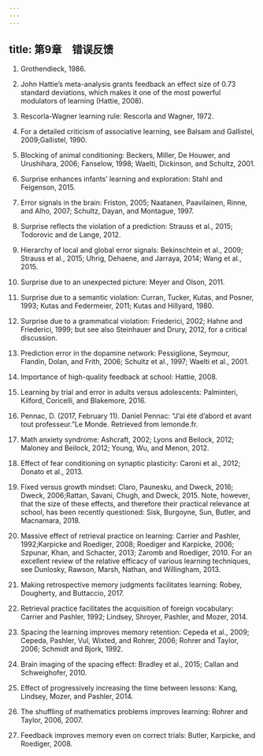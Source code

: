 ```yaml
---
---
---
```

title: 第9章　错误反馈
---



1. Grothendieck, 1986.

2. John Hattie’s meta-analysis grants feedback an effect size of 0.73 standard deviations, which makes it one of the most powerful modulators of learning (Hattie, 2008).

3. Rescorla-Wagner learning rule: Rescorla and Wagner, 1972.

4. For a detailed criticism of associative learning, see Balsam and Gallistel, 2009;Gallistel, 1990.

5. Blocking of animal conditioning: Beckers, Miller, De Houwer, and Urushihara, 2006; Fanselow, 1998; Waelti, Dickinson, and Schultz, 2001.

6. Surprise enhances infants’ learning and exploration: Stahl and Feigenson, 2015.

7. Error signals in the brain: Friston, 2005; Naatanen, Paavilainen, Rinne, and Alho, 2007; Schultz, Dayan, and Montague, 1997.

8. Surprise reflects the violation of a prediction: Strauss et al., 2015; Todorovic and de Lange, 2012.

9. Hierarchy of local and global error signals: Bekinschtein et al., 2009; Strauss et al., 2015; Uhrig, Dehaene, and Jarraya, 2014; Wang et al., 2015.

10. Surprise due to an unexpected picture: Meyer and Olson, 2011.

11. Surprise due to a semantic violation: Curran, Tucker, Kutas, and Posner, 1993; Kutas and Federmeier, 2011; Kutas and Hillyard, 1980.

12. Surprise due to a grammatical violation: Friederici, 2002; Hahne and Friederici, 1999; but see also Steinhauer and Drury, 2012, for a critical discussion.

13. Prediction error in the dopamine network: Pessiglione, Seymour, Flandin, Dolan, and Frith, 2006; Schultz et al., 1997; Waelti et al., 2001.

14. Importance of high-quality feedback at school: Hattie, 2008.

15. Learning by trial and error in adults versus adolescents: Palminteri, Kilford, Coricelli, and Blakemore, 2016.

16. Pennac, D. (2017, February 11). Daniel Pennac: “J’ai été d’abord et avant tout professeur.”Le Monde. Retrieved from lemonde.fr.

17. Math anxiety syndrome: Ashcraft, 2002; Lyons and Beilock, 2012; Maloney and Beilock, 2012; Young, Wu, and Menon, 2012.

18. Effect of fear conditioning on synaptic plasticity: Caroni et al., 2012; Donato et al., 2013.

19. Fixed versus growth mindset: Claro, Paunesku, and Dweck, 2016; Dweck, 2006;Rattan, Savani, Chugh, and Dweck, 2015. Note, however, that the size of these effects, and therefore their practical relevance at school, has been recently questioned: Sisk, Burgoyne, Sun, Butler, and Macnamara, 2018.

20. Massive effect of retrieval practice on learning: Carrier and Pashler, 1992;Karpicke and Roediger, 2008; Roediger and Karpicke, 2006; Szpunar, Khan, and Schacter, 2013; Zaromb and Roediger, 2010. For an excellent review of the relative efficacy of various learning techniques, see Dunlosky, Rawson, Marsh, Nathan, and Willingham, 2013.

21. Making retrospective memory judgments facilitates learning: Robey, Dougherty, and Buttaccio, 2017.

22. Retrieval practice facilitates the acquisition of foreign vocabulary: Carrier and Pashler, 1992; Lindsey, Shroyer, Pashler, and Mozer, 2014.

23. Spacing the learning improves memory retention: Cepeda et al., 2009; Cepeda, Pashler, Vul, Wixted, and Rohrer, 2006; Rohrer and Taylor, 2006; Schmidt and Bjork, 1992.

24. Brain imaging of the spacing effect: Bradley et al., 2015; Callan and Schweighofer, 2010.

25. Effect of progressively increasing the time between lessons: Kang, Lindsey, Mozer, and Pashler, 2014.

26. The shuffling of mathematics problems improves learning: Rohrer and Taylor, 2006, 2007.

27. Feedback improves memory even on correct trials: Butler, Karpicke, and Roediger, 2008.